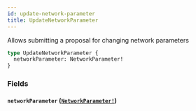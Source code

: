 ```yaml
---
id: update-network-parameter
title: UpdateNetworkParameter
---
```


Allows submitting a proposal for changing network parameters

```graphql
type UpdateNetworkParameter {
  networkParameter: NetworkParameter!
}
```

### Fields

#### `networkParameter` ([`NetworkParameter!`](/docs/graphql/objects/network-parameter))
